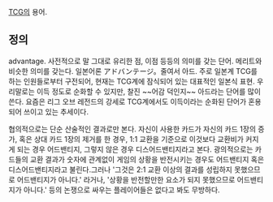 [[TCG]]의 용어.

== 정의 ==
advantage. 사전적으로 말 그대로 유리한 점, 이점 등등의 의미를 갖는 단어. 메리트와 비슷한 의미를 갖는다. 일본어론 アドバンテージ。줄여서 아드. 주로 일본계 TCG를 하는 인원들로부터 구전되어, 현재는 TCG계에 잠식되어 있는 대표적인 일본식 표현. 우리말로는 이득 정도로 순화할 수 있지만, 찰진 ~~어감 덕인지~~ 아드라는 단어를 많이 쓴다. 요즘은 리그 오브 레전드의 강세로 TCG계에서도 이득이라는 순화된 단어가 혼용되어 쓰이고 있는 추세이다.

협의적으로는 단순 산술적인 결과로만 본다. 자신이 사용한 카드가 자신의 카드 1장의 증가, 혹은 상대 카드 1장의 제거를 한 경우, 1:1 교환을 기준으로 이것보다 교환비가 커지게 되는 경우 어드밴티지, 그렇지 않은 경우 디스어드밴티지라고 본다. 광의적으로는 카드들의 교환 결과가 숫자에 관계없이 게임의 상황을 반전시키는 경우도 어드밴티지 혹은 디스어드밴티지라고 불린다.그러나 '그것은 2:1 교환 이상의 결과를 성립하지 못했으므로 어드밴티지가 아니다.' 라거나, '상황을 반전할만한 요소가 되지 못했으므로 어드밴티지가 아니다.' 등의 논쟁으로 싸우는 플레이어들은 없다고 봐도 무방하다.
